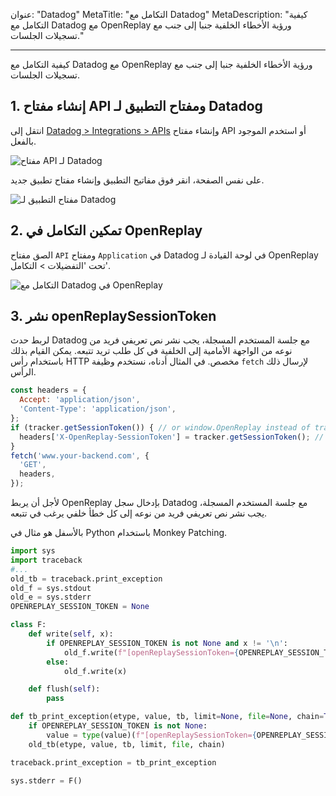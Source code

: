 عنوان: "Datadog"
MetaTitle: "التكامل مع Datadog"
MetaDescription: "كيفية التكامل مع Datadog مع OpenReplay ورؤية الأخطاء الخلفية جنبا إلى جنب مع تسجيلات الجلسات."

---

كيفية التكامل مع Datadog مع OpenReplay ورؤية الأخطاء الخلفية جنبا إلى جنب مع تسجيلات الجلسات.

## 1. إنشاء مفتاح API ومفتاح التطبيق لـ Datadog

انتقل إلى [Datadog > Integrations > APIs](https://app.datadoghq.com/account/settings#api) وإنشاء مفتاح API أو استخدم الموجود بالفعل.

![مفتاح API لـ Datadog](/static/datadog-1.png#center)

على نفس الصفحة، انقر فوق مفاتيح التطبيق وإنشاء مفتاح تطبيق جديد.

![مفتاح التطبيق لـ Datadog](/static/datadog-2.png#center)

## 2. تمكين التكامل في OpenReplay

الصق مفتاح `API` ومفتاح `Application` في Datadog في لوحة القيادة لـ OpenReplay تحت 'التفضيلات > التكامل'.

![التكامل مع Datadog في OpenReplay](/static/datadog-3.png#center)

## 3. نشر openReplaySessionToken

لربط حدث Datadog مع جلسة المستخدم المسجلة، يجب نشر نص تعريفي فريد من نوعه من الواجهة الأمامية إلى الخلفية في كل طلب تريد تتبعه. يمكن القيام بذلك باستخدام رأس HTTP مخصص. في المثال أدناه، نستخدم وظيفة `fetch` لإرسال ذلك الرأس.


```javascript
const headers = {
  Accept: 'application/json',
  'Content-Type': 'application/json',
};
if (tracker.getSessionToken()) { // or window.OpenReplay instead of tracker if you're using the snippet
  headers['X-OpenReplay-SessionToken'] = tracker.getSessionToken(); // Inject openReplaySessionToken
}
fetch('www.your-backend.com', {
  'GET',
  headers,
});
```


لأجل أن يربط OpenReplay بإدخال سجل Datadog مع جلسة المستخدم المسجلة، يجب نشر نص تعريفي فريد من نوعه إلى كل خطأ خلفي يرغب في تتبعه.

بالأسفل هو مثال في Python باستخدام Monkey Patching.


```python
import sys
import traceback
#...
old_tb = traceback.print_exception
old_f = sys.stdout
old_e = sys.stderr
OPENREPLAY_SESSION_TOKEN = None

class F:
    def write(self, x):
        if OPENREPLAY_SESSION_TOKEN is not None and x != '\n':
            old_f.write(f"[openReplaySessionToken={OPENREPLAY_SESSION_TOKEN}] {x}")
        else:
            old_f.write(x)

    def flush(self):
        pass

def tb_print_exception(etype, value, tb, limit=None, file=None, chain=True):
    if OPENREPLAY_SESSION_TOKEN is not None:
        value = type(value)(f"[openReplaySessionToken={OPENREPLAY_SESSION_TOKEN}] " + str(value))
    old_tb(etype, value, tb, limit, file, chain)

traceback.print_exception = tb_print_exception

sys.stderr = F()
```

